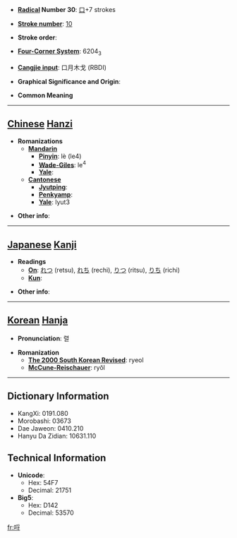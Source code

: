 * '''[[Wiktionary:Chinese radical index| Radical]] Number 30''': [[Wiktionary:Chinese radical index 口|口]]+7 strokes

* '''[[Wiktionary:Chinese total strokes index|Stroke number]]''': [[Wiktionary:Chinese total strokes index 10|10]]

* '''Stroke order''': 

* '''[[Wiktionary:Chinese four corner index|Four-Corner System]]''': 6204<sub>3</sub>

* '''[[Wiktionary:Chinese Cangjie index|Cangjie input]]''': 口月木戈 (RBDI)

* '''Graphical Significance and Origin''': 

* '''Common Meaning'''

----

== [[Chinese]] [[Hanzi]] ==

* '''Romanizations'''
** '''[[Mandarin]]'''
*** '''[[Pinyin]]''': lè (le4)
*** '''[[Wade-Giles]]''': le<sup>4</sup>
*** '''[[Yale]]''': 
** '''[[Cantonese]]'''
*** '''[[Jyutping]]''':
*** '''[[Penkyamp]]''': 
*** '''[[Yale]]''': lyut3

* '''Other info''': 

----

== [[Japanese]] [[Kanji]] ==

* '''Readings'''
** '''[[On]]''': [[れつ]] (retsu), [[れち]] (rechi), [[りつ]] (ritsu), [[りち]] (richi)
** '''[[Kun]]''': 

* '''Other info''':  

----

== [[Korean]] [[Hanja]] ==

* '''Pronunciation''': 렬

* '''Romanization'''
** '''[[The 2000 South Korean Revised Romanization|The 2000 South Korean Revised]]''': ryeol
** '''[[McCune-Reischauer]]''': ryŏl

----

== Dictionary Information ==

* KangXi: 0191.080
* Morobashi: 03673
* Dae Jaweon: 0410.210
* Hanyu Da Zidian: 10631.110

== Technical Information ==

* '''Unicode''':
** Hex: 54F7
** Decimal: 21751
* '''Big5''':
** Hex: D142
** Decimal: 53570

[[fr:哷]]